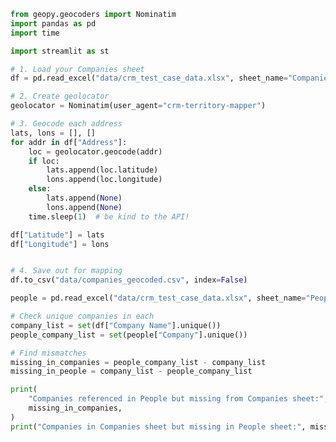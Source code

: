 


```python
from geopy.geocoders import Nominatim
import pandas as pd
import time

import streamlit as st

# 1. Load your Companies sheet
df = pd.read_excel("data/crm_test_case_data.xlsx", sheet_name="Companies")

# 2. Create geolocator
geolocator = Nominatim(user_agent="crm-territory-mapper")

# 3. Geocode each address
lats, lons = [], []
for addr in df["Address"]:
    loc = geolocator.geocode(addr)
    if loc:
        lats.append(loc.latitude)
        lons.append(loc.longitude)
    else:
        lats.append(None)
        lons.append(None)
    time.sleep(1)  # be kind to the API!

df["Latitude"] = lats
df["Longitude"] = lons


# 4. Save out for mapping
df.to_csv("data/companies_geocoded.csv", index=False)

```

```python
people = pd.read_excel("data/crm_test_case_data.xlsx", sheet_name="People")

# Check unique companies in each
company_list = set(df["Company Name"].unique())
people_company_list = set(people["Company"].unique())

# Find mismatches
missing_in_companies = people_company_list - company_list
missing_in_people = company_list - people_company_list

print(
    "Companies referenced in People but missing from Companies sheet:",
    missing_in_companies,
)
print("Companies in Companies sheet but missing in People sheet:", missing_in_people)
```